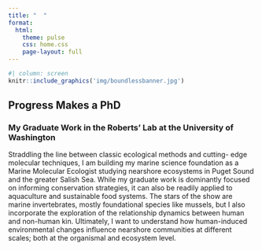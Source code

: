 ```yaml
---
title: "  "
format:
  html: 
    theme: pulse
    css: home.css
    page-layout: full
---
```


```r
#| column: screen
knitr::include_graphics('img/boundlessbanner.jpg')
```

## Progress Makes a PhD

### My Graduate Work in the Roberts' Lab at the University of Washington

Straddling the line between classic ecological methods and cutting- edge molecular techniques, I am building my marine science foundation as a Marine Molecular Ecologist studying nearshore ecosystems in Puget Sound and the greater Salish Sea. 
While my graduate work is dominantly focused on informing conservation strategies, it can also be readily applied to aquaculture and sustainable food systems. The stars of the show are marine invertebrates, mostly foundational species like mussels, but I also incorporate the exploration of the relationship dynamics between human and non-human kin. Ultimately, I want to understand how human-induced environmental changes influence nearshore communities at different scales; both at the organismal and ecosystem level.
